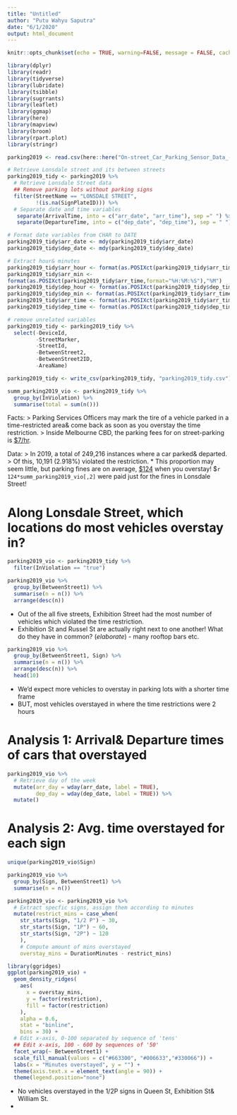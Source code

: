 ```yaml
---
title: "Untitled"
author: "Putu Wahyu Saputra"
date: "6/1/2020"
output: html_document
---
```


```r
knitr::opts_chunk$set(echo = TRUE, warning=FALSE, message = FALSE, cache=TRUE)
```

```r
library(dplyr)
library(readr)
library(tidyverse)
library(lubridate)
library(tsibble)
library(sugrrants)
library(leaflet)
library(ggmap)
library(here)
library(mapview)
library(broom)
library(rpart.plot)
library(stringr)
```

```r
parking2019 <- read.csv(here::here("On-street_Car_Parking_Sensor_Data_-_2019.csv"))
```

```r
# Retrieve Lonsdale street and its between streets
parking2019_tidy <- parking2019 %>%
  # Retrieve Lonsdale Street data
  ## Remove parking lots without parking signs  
  filter(StreetName == "LONSDALE STREET",
         !(is.na(SignPlateID))) %>% 
  # Separate date and time variables
   separate(ArrivalTime, into = c("arr_date", "arr_time"), sep =" ") %>%
   separate(DepartureTime, into = c("dep_date", "dep_time"), sep = " ")

# Format date variables from CHAR to DATE 
parking2019_tidy$arr_date <- mdy(parking2019_tidy$arr_date)
parking2019_tidy$dep_date <- mdy(parking2019_tidy$dep_date)

# Extract hour& minutes 
parking2019_tidy$arr_hour <- format(as.POSIXct(parking2019_tidy$arr_time,format="%H:%M:%S"),"%H")
parking2019_tidy$arr_min <- 
format(as.POSIXct(parking2019_tidy$arr_time,format="%H:%M:%S"),"%M")
parking2019_tidy$dep_hour <- format(as.POSIXct(parking2019_tidy$dep_time,format="%H:%M:%S"),"%H")
parking2019_tidy$dep_min <- format(as.POSIXct(parking2019_tidy$arr_time,format="%H:%M:%S"),"%M")
parking2019_tidy$arr_time <- format(as.POSIXct(parking2019_tidy$arr_time,format="%H:%M:%S"),"%H: %M")
parking2019_tidy$dep_time <- format(as.POSIXct(parking2019_tidy$dep_time,format="%H:%M:%S"),"%H: %M")

# remove unrelated variables
parking2019_tidy <- parking2019_tidy %>%
  select(-DeviceId,
         -StreetMarker,
         -StreetId,
         -BetweenStreet2,
         -BetweenStreet2ID,
         -AreaName) 
```

```r
parking2019_tidy <- write_csv(parking2019_tidy, "parking2019_tidy.csv")
```

```r
summ_parking2019_vio <- parking2019_tidy %>%
  group_by(InViolation) %>%
  summarise(total = sum(n()))
```

Facts:
> Parking Services Officers may mark the tire of a vehicle parked in a time-restricted area& come back as soon as you overstay the time restriction.
> Inside Melbourne CBD, the parking fees for on street-parking is [$7/hr](https://www.melbourne.vic.gov.au/parking-and-transport/parking/parking-locations-fees/Pages/parking-locations-and-fees.aspx).

Data:
> In 2019, a total of 249,216 instances where a car parked& departed.
> Of this, 10,191 (2.918%) violated the restriction.
* This proportion may seem little, but parking fines are on average, [$124](https://www.melbourne.vic.gov.au/parking-and-transport/parking/parking-fines/Pages/default.aspx#:~:text=Penalty%20amounts%E2%80%8B,State%20Government%20and%20increase%20annually.) when you overstay! $`r 124*summ_parking2019_vio[,2]` were paid just for the fines in Lonsdale Street!


# Along Lonsdale Street, which locations do most vehicles overstay in?

```r
parking2019_vio <- parking2019_tidy %>%
  filter(InViolation == "true")
```

```r
parking2019_vio %>%
  group_by(BetweenStreet1) %>%
  summarise(n = n()) %>%
  arrange(desc(n))
```

* Out of the all five streets, Exhibition Street had the most number of vehicles which violated the time restriction.
* Exhibition St and Russel St are actually right next to one another! What do they have in common? (*elaborate*) - many rooftop bars etc.

```r
parking2019_vio %>%
  group_by(BetweenStreet1, Sign) %>%
  summarise(n = n()) %>%
  arrange(desc(n)) %>%
  head(10)
```

* We'd expect more vehicles to overstay in parking lots with a shorter time frame
* BUT, most vehicles overstayed in where the time restrictions were 2 hours

# Analysis 1: Arrival& Departure times of cars that overstayed
```r
parking2019_vio %>%
  # Retrieve day of the week
  mutate(arr_day = wday(arr_date, label = TRUE),
         dep_day = wday(dep_date, label = TRUE)) %>%
  mutate()
```


# Analysis 2: Avg. time overstayed for each sign
```r
unique(parking2019_vio$Sign)

parking2019_vio %>%
  group_by(Sign, BetweenStreet1) %>%
  summarise(n = n())
```

```r
parking2019_vio <- parking2019_vio %>%
  # Extract specfic signs, assign them according to minutes
  mutate(restrict_mins = case_when(
    str_starts(Sign, "1/2 P") ~ 30, 
    str_starts(Sign, "1P") ~ 60,
    str_starts(Sign, "2P") ~ 120
    ),
    # Compute amount of mins overstayed
    overstay_mins = DurationMinutes - restrict_mins)
```

```r
library(ggridges)
ggplot(parking2019_vio) +
  geom_density_ridges(
    aes(
      x = overstay_mins,
      y = factor(restriction),
      fill = factor(restriction)
    ),
    alpha = 0.6,
    stat = "binline",  
    bins = 30) +
  # Edit x-axis, 0-100 separated by sequence of 'tens' 
  ## Edit x-axis, 100 - 600 by sequences of '50' 
  facet_wrap(~ BetweenStreet1) +
  scale_fill_manual(values = c("#663300", "#006633","#330066")) +
  labs(x = "Minutes overstayed", y = "") +
  theme(axis.text.x = element_text(angle = 90)) +
  theme(legend.position="none")
```

* No vehicles overstayed in the 1/2P signs in Queen St, Exhibition St& William St.
*


